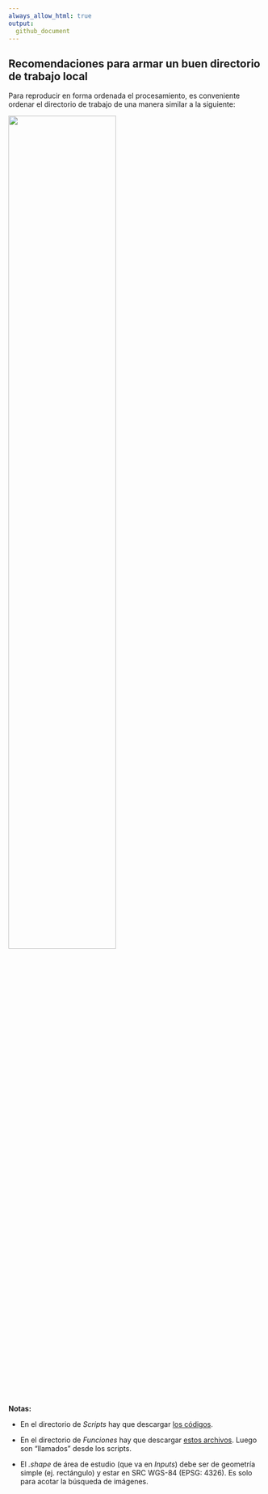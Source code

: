 ```yaml
---
always_allow_html: true
output:
  github_document
---
```


## **Recomendaciones para armar un buen directorio de trabajo local**
Para reproducir en forma ordenada el procesamiento, es conveniente ordenar el directorio de trabajo de una manera similar a la siguiente: 

<img src="https://github.com/romina-gonzalez-musso/Severidad_incendios/blob/main/_images/5_proyecto_codigo.png" width="65%" />

**Notas:**

- En el directorio de *Scripts* hay que descargar [los códigos](https://github.com/romina-gonzalez-musso/Severidad_incendios/tree/main/Py_R). 

- En el directorio de *Funciones* hay que descargar [estos archivos](https://github.com/romina-gonzalez-musso/Severidad_incendios/tree/main/R_Functions). Luego son "llamados" desde los scripts. 

- El *.shape* de área de estudio (que va en *Inputs*) debe ser de geometría simple (ej. rectángulo) y estar en SRC WGS-84 (EPSG: 4326). Es solo para acotar la búsqueda de imágenes.